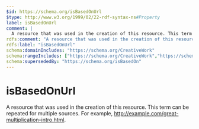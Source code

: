 ```yaml
---
$id: https://schema.org/isBasedOnUrl
$type: http://www.w3.org/1999/02/22-rdf-syntax-ns#Property
label: isBasedOnUrl
comment: |
  A resource that was used in the creation of this resource. This term can be repeated for multiple sources. For example, http://example.com/great-multiplication-intro.html.
rdfs:comment: "A resource that was used in the creation of this resource. This term can be repeated for multiple sources. For example, http://example.com/great-multiplication-intro.html."
rdfs:label: "isBasedOnUrl"
schema:domainIncludes: "https://schema.org/CreativeWork"
schema:rangeIncludes: ["https://schema.org/CreativeWork","https://schema.org/Product","https://schema.org/URL"]
schema:supersededBy: "https://schema.org/isBasedOn"
---
```


# isBasedOnUrl

A resource that was used in the creation of this resource. This term can be repeated for multiple sources. For example, http://example.com/great-multiplication-intro.html.

